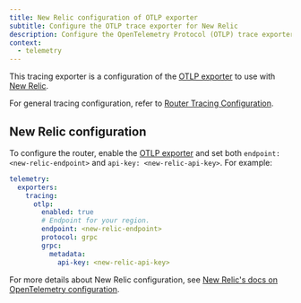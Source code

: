 ```yaml
---
title: New Relic configuration of OTLP exporter
subtitle: Configure the OTLP trace exporter for New Relic
description: Configure the OpenTelemetry Protocol (OTLP) trace exporter for New Relic in the Apollo GraphOS Router or Apollo Router Core.
context:
  - telemetry
---
```


This tracing exporter is a configuration of the [OTLP exporter](/graphos/routing/observability/telemetry/trace-exporters/otlp) to use with [New Relic](https://newrelic.com/).

For general tracing configuration, refer to [Router Tracing Configuration](/router/configuration/telemetry/exporters/tracing/overview).

## New Relic configuration

To configure the router, enable the [OTLP exporter](/router/configuration/telemetry/exporters/tracing/otlp/#otlp-configuration) and set both `endpoint: <new-relic-endpoint>` and `api-key: <new-relic-api-key>`. For example: 

```yaml title="router.yaml"
telemetry:
  exporters:
    tracing:
      otlp:
        enabled: true
        # Endpoint for your region.
        endpoint: <new-relic-endpoint>
        protocol: grpc
        grpc:
          metadata:
            api-key: <new-relic-api-key>

```

For more details about New Relic configuration, see [New Relic's docs on OpenTelemetry configuration](https://docs.newrelic.com/docs/more-integrations/open-source-telemetry-integrations/opentelemetry/get-started/opentelemetry-set-up-your-app/#review-settings).

